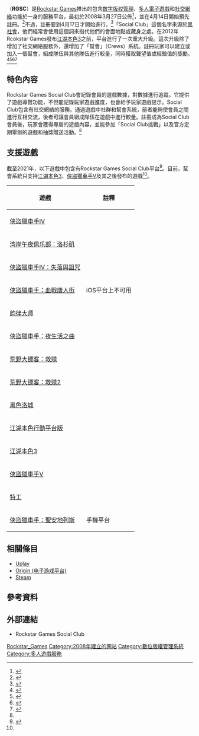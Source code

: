 {{noteTA
|G1=Games
}}
{{Infobox software
|name = Rockstar Games Social Club
|logo = 
|screenshot = 
|caption = 
|developer = [[Rockstar_Games|Rockstar Games]]
|latest release version = 
|released = {{Start date|2008|04|17}}
|frequently updated = 
|programming language = 
|platform = [[Microsoft_Windows|Microsoft Windows]]、[[PlayStation_3|PlayStation 3]]、[[PlayStation_4|PlayStation 4]]、[[Xbox_360|Xbox 360]]、[[Xbox_One|Xbox One]]、[[PlayStation_Portable|PlayStation Portable]]、[[Nintendo_DS|Nintendo DS]]、[[iOS|iOS]]和[[Android|Android]]
|language = [[英語|英語]]、[[法語|法語]]、[[德語|德語]]、[[西班牙語|西班牙語]]、[[意大利語|意大利語]]、[[俄語|俄語]]、[[日語|日語]]、[[漢語|漢語]]、[[巴西葡萄牙語|巴西葡萄牙語]]、[[波蘭語|波蘭語]]和[[朝鮮語|朝鮮語]]
|status = 正在運營
|genre = [[数字版权管理|数字版权管理]]<br/>[[社交網絡服務|社交網絡服務]]
|license = [[專有軟件|專有]]
|website = {{URL|http://socialclub.rockstargames.com/}}
}}

{{lang|en|'''Rockstar Games Social Club'''}}（'''RGSC'''）是[[Rockstar_Games|Rockstar Games]]推出的包含[[数字版权管理|数字版权管理]]、[[多人電子遊戲|多人電子遊戲]]和[[社交網絡服務|社交網絡]]功能於一身的服務平台，最初於2008年3月27日公佈<ref>{{cite web| title = Rockstar {{sic|nolink=y|Annonunces|expected=Announces}} Social Club| work = RockstarWatch| publisher = RockstarWatch| date = 2008-08-01| url = http://www.rockstarwatch.net/news/357/Rockstar-Annonunces-Social-Club/| accessdate = 2008-03-27| archive-date = 2008-04-03| archive-url = https://web.archive.org/web/20080403001446/http://www.rockstarwatch.net/news/357/Rockstar-Annonunces-Social-Club/| dead-url = no}}</ref>，並在4月14日開始預先註冊。<ref>{{cite web| title = Rockstar Social Club: Pre-Registration Delayed| work = RockstarWatch| publisher = RockstarWatch| date = 2008-08-01| url = http://www.rockstarwatch.net/news/401/Rockstar-Social-Club-Pre-Registration-Delayed/| accessdate = 2008-04-14| archive-date = 2008-05-03| archive-url = https://web.archive.org/web/20080503222726/http://www.rockstarwatch.net/news/401/Rockstar-Social-Club-Pre-Registration-Delayed/| dead-url = no}}</ref>不過，註冊要到4月17日才開始進行。<ref>{{cite web| title = Rockstar Social Club Registration Opens Today| work = RockstarWatch| publisher = RockstarWatch| date = 2008-04-17| url = http://www.rockstarwatch.net/news/422/Rockstar-Social-Club-Registration-Opens-Today/| accessdate = 2008-04-17| archive-date = 2008-05-03| archive-url = https://web.archive.org/web/20080503222730/http://www.rockstarwatch.net/news/422/Rockstar-Social-Club-Registration-Opens-Today/| dead-url = no}}</ref>「Social Club」這個名字來源於[[黑社會|黑社會]]，他們經常會使用這個詞來指代他們的會面地點或藏身之處。在2012年Rcokstar Games發布[[江湖本色3|江湖本色3]]之前，平台進行了一次重大升級。這次升級除了增加了社交網絡服務外，還增加了「幫會」（Crews）系統。註冊玩家可以建立或加入一個幫會，組成隊伍與其他隊伍進行較量，同時獲取聲望值或經驗值的獎勵。<ref>{{cite web |url=http://kotaku.com/5908510/rockstar-games-social-club-just-got-a-lot-more-social |title=Rockstar Games' Social Club Just Got a Lot More Social |publisher=Kotaku.com |date=2012-05-08 |accessdate=2012-10-18 |archive-date=2012-08-09 |archive-url=https://web.archive.org/web/20120809143029/http://kotaku.com/5908510/rockstar-games-social-club-just-got-a-lot-more-social |dead-url=no }}</ref><ref>{{cite web |url=http://www.rockstargames.com/newswire/article/33771/introducing-the-allnew-rockstar-games-social-club.html |title=Introducing the All-New Rockstar Games Social Club |publisher=Rockstar Games |date=2012-05-07 |accessdate=2012-10-18 |archive-date=2013-04-20 |archive-url=https://web.archive.org/web/20130420122501/http://www.rockstargames.com/newswire/article/33771/introducing-the-allnew-rockstar-games-social-club.html |dead-url=no }}</ref><ref name="RGSCCrews_zh">{{cite web |url=http://zh.socialclub.rockstargames.com/crews |title=Rockstar Games Social Club - Crews : Community |publisher=Rockstar Games |accessdate=2014-03-27 |language=zh |archive-url=https://web.archive.org/web/20131018023522/http://zh.socialclub.rockstargames.com/crews |archive-date=2013-10-18 |dead-url=yes }}</ref><ref name="RGSCAbout_zh">{{cite web |url=http://zh.socialclub.rockstargames.com/about |title=Rockstar Games Social Club - About |publisher=Rockstar Games |accessdate=2014-03-27 |language=zh }}{{Dead link|date=2019年12月 |bot=InternetArchiveBot |fix-attempted=yes }}</ref>

== 特色內容 ==
Rockstar Games Social Club會記錄會員的遊戲數據，對數據進行追蹤。它提供了遊戲導覽功能，不但能記錄玩家遊戲進度，也會給予玩家遊戲提示。Social Club包含有社交網絡的服務，通過遊戲中社群和幫會系統，前者能夠使會員之間進行互相交流，後者可讓會員組成隊伍在遊戲中進行較量。註冊成為Social Club會員後，玩家會獲得專屬的遊戲內容，並能參加「Social Club挑戰」以及官方定期舉辦的遊戲和抽獎贈送活動。<ref name="RGSCAbout_zh"/>

== 支援遊戲 ==
截至2021年，以下遊戲中包含有Rockstar Games Social Club平台<ref>{{cite web |url=http://socialclub.rockstargames.com/games/ |title=Rockstar Games Social Club - Games |publisher=Rockstar Games |accessdate=9 July 2013 |archive-url=https://web.archive.org/web/20130708144818/http://socialclub.rockstargames.com/games |archive-date=2013-07-08 |dead-url=yes }}</ref>。目前，幫會系統只支持[[江湖本色3|江湖本色3]]、[[俠盜獵車手V|俠盜獵車手V]]及其之後發布的遊戲<ref name="RGSCCrews_zh"/>。
{|class="wikitable"
|-
! 遊戲
! 註釋
|-
| [[俠盜獵車手IV|俠盜獵車手IV]]
|
|-
| [[湾岸午夜俱乐部：洛杉矶|湾岸午夜俱乐部：洛杉矶]]
|
|-
| [[俠盜獵車手IV：失落與詛咒|俠盜獵車手IV：失落與詛咒]]
| 
|-
| [[俠盜獵車手：血戰唐人街|俠盜獵車手：血戰唐人街]]
| iOS平台上不可用
|-
| [[韵律大师|韵律大师]]
| 
|-
| [[俠盜獵車手：夜生活之曲|俠盜獵車手：夜生活之曲]]
| 
|-
| [[荒野大镖客：救赎|荒野大镖客：救赎]]
|
|-
| [[荒野大镖客：救赎2|荒野大镖客：救赎2]]
|
|-
| [[黑色洛城|黑色洛城]]
|
|-
| [[江湖本色|江湖本色行動平台版]]
|
|-
| [[江湖本色3|江湖本色3]]
|
|-
| [[俠盜獵車手V|俠盜獵車手V]]
|
|-
| [[特工_(游戏)|特工]]
|
|-
|[[俠盜獵車手：聖安地列斯|俠盜獵車手：聖安地列斯]]
|手機平台
|}

== 相關條目 ==
*[[Uplay|Uplay]]
*[[Origin_(电子游戏平台)|Origin (电子游戏平台)]]
*[[Steam|Steam]]

== 參考資料 ==
{{Reflist}}

== 外部連結 ==
* Rockstar Games Social Club{{Official website|http://socialclub.rockstargames.com/}}

{{Rockstar Games}}
{{Take-Two Interactive}}

[[Category:Rockstar_Games|]]
[[Category:2008年建立的网站|Category:2008年建立的网站]]
[[Category:數位版權管理系統|Category:數位版權管理系統]]
[[Category:多人遊戲服務|Category:多人遊戲服務]]